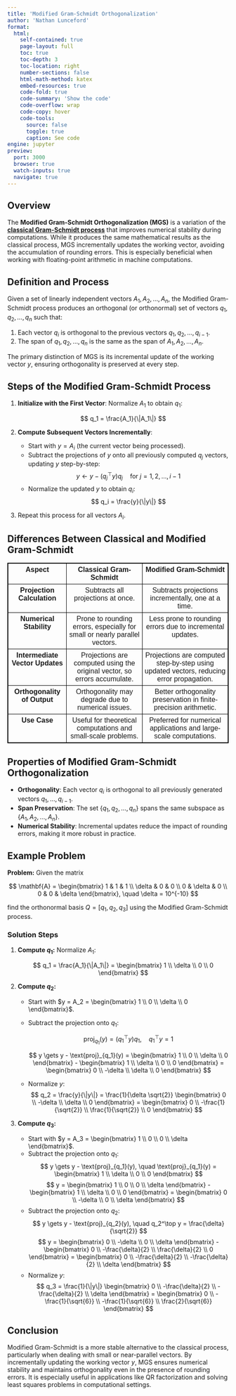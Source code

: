 ```yaml
---
title: 'Modified Gram-Schmidt Orthogonalization'
author: 'Nathan Lunceford'
format:
  html:
    self-contained: true
    page-layout: full
    toc: true
    toc-depth: 3
    toc-location: right
    number-sections: false
    html-math-method: katex
    embed-resources: true
    code-fold: true
    code-summary: 'Show the code'
    code-overflow: wrap
    code-copy: hover
    code-tools:
      source: false
      toggle: true
      caption: See code
engine: jupyter
preview:
  port: 3000
  browser: true
  watch-inputs: true
  navigate: true
---
```


## **Overview**

The **Modified Gram-Schmidt Orthogonalization (MGS)** is a variation of the [**classical Gram-Schmidt process**](./gram-schmidt-orthogonalization.html) that improves numerical stability during computations. While it produces the same mathematical results as the classical process, MGS incrementally updates the working vector, avoiding the accumulation of rounding errors. This is especially beneficial when working with floating-point arithmetic in machine computations.

## **Definition and Process**

Given a set of linearly independent vectors $A_1, A_2, \dots, A_n$, the Modified Gram-Schmidt process produces an orthogonal (or orthonormal) set of vectors $q_1, q_2, \dots, q_n$ such that:

1. Each vector $q_i$ is orthogonal to the previous vectors $q_1, q_2, \dots, q_{i-1}$.
2. The span of $q_1, q_2, \dots, q_n$ is the same as the span of $A_1, A_2, \dots, A_n$.

The primary distinction of MGS is its incremental update of the working vector $y$, ensuring orthogonality is preserved at every step.

## **Steps of the Modified Gram-Schmidt Process**

1. **Initialize with the First Vector**: Normalize $A_1$ to obtain $q_1$:

   $$
   q_1 = \frac{A_1}{\|A_1\|}
   $$

2. **Compute Subsequent Vectors Incrementally**:

   - Start with $y = A_i$ (the current vector being processed).
   - Subtract the projections of $y$ onto all previously computed $q_j$ vectors, updating $y$ step-by-step:
     $$
     y \gets y - (q_j^\top y) q_j \quad \text{for } j = 1, 2, \dots, i-1
     $$
   - Normalize the updated $y$ to obtain $q_i$:
     $$
     q_i = \frac{y}{\|y\|}
     $$

3. Repeat this process for all vectors $A_i$.

## Differences Between Classical and Modified Gram-Schmidt

<style>
    table {
        width: 100%;
        border-collapse: collapse;
        border: 1px solid black; 
    }
    th, td {
        border: 1px solid black; 
        text-align: center;
        vertical-align: top;
        font-family: Arial, sans-serif;
        padding: 5px;
    }
</style>

<table>
    <tr>
        <th>Aspect</th>
        <th>Classical Gram-Schmidt</th>
        <th>Modified Gram-Schmidt</th>
    </tr>
    <tr>
        <td><strong>Projection Calculation</strong></td>
        <td>Subtracts all projections at once.</td>
        <td>Subtracts projections incrementally, one at a time.</td>
    </tr>
    <tr>
        <td><strong>Numerical Stability</strong></td>
        <td>Prone to rounding errors, especially for small or nearly parallel vectors.</td>
        <td>Less prone to rounding errors due to incremental updates.</td>
    </tr>
    <tr>
        <td><strong>Intermediate Vector Updates</strong></td>
        <td>Projections are computed using the original vector, so errors accumulate.</td>
        <td>Projections are computed step-by-step using updated vectors, reducing error propagation.</td>
    </tr>
    <tr>
        <td><strong>Orthogonality of Output</strong></td>
        <td>Orthogonality may degrade due to numerical issues.</td>
        <td>Better orthogonality preservation in finite-precision arithmetic.</td>
    </tr>
    <tr>
        <td><strong>Use Case</strong></td>
        <td>Useful for theoretical computations and small-scale problems.</td>
        <td>Preferred for numerical applications and large-scale computations.</td>
    </tr>
</table>

## **Properties of Modified Gram-Schmidt Orthogonalization**

- **Orthogonality**: Each vector $q_i$ is orthogonal to all previously generated vectors $q_1, \dots, q_{i-1}$.
- **Span Preservation**: The set $\{q_1, q_2, \dots, q_n\}$ spans the same subspace as $\{A_1, A_2, \dots, A_n\}$.
- **Numerical Stability**: Incremental updates reduce the impact of rounding errors, making it more robust in practice.

## **Example Problem**

**Problem:** Given the matrix

$$
\mathbf{A} =
\begin{bmatrix}
1 & 1 & 1 \\
\delta & 0 & 0 \\
0 & \delta & 0 \\
0 & 0 & \delta
\end{bmatrix}, \quad \delta = 10^{-10}
$$

find the orthonormal basis $Q = [q_1, q_2, q_3]$ using the Modified Gram-Schmidt process.

### **Solution Steps**

1. **Compute $q_1$:**
   Normalize $A_1$:

   $$
   q_1 = \frac{A_1}{\|A_1\|} =
   \begin{bmatrix}
   1 \\ \delta \\ 0 \\ 0
   \end{bmatrix}
   $$

2. **Compute $q_2$:**

   - Start with $y = A_2 = \begin{bmatrix} 1 \\ 0 \\ \delta \\ 0 \end{bmatrix}$.
   - Subtract the projection onto $q_1$:

     $$
     \text{proj}_{q_1}(y) = (q_1^\top y) q_1, \quad q_1^\top y = 1
     $$

     $$
     y \gets y - \text{proj}_{q_1}(y) =
     \begin{bmatrix}
     1 \\ 0 \\ \delta \\ 0
     \end{bmatrix}
     -
     \begin{bmatrix}
     1 \\ \delta \\ 0 \\ 0
     \end{bmatrix}
     =
     \begin{bmatrix}
     0 \\ -\delta \\ \delta \\ 0
     \end{bmatrix}
     $$

   - Normalize $y$:
     $$
     q_2 = \frac{y}{\|y\|} = \frac{1}{\delta \sqrt{2}}
     \begin{bmatrix}
     0 \\ -\delta \\ \delta \\ 0
     \end{bmatrix}
     =
     \begin{bmatrix}
     0 \\ -\frac{1}{\sqrt{2}} \\ \frac{1}{\sqrt{2}} \\ 0
     \end{bmatrix}
     $$

3. **Compute $q_3$:**
   - Start with $y = A_3 = \begin{bmatrix} 1 \\ 0 \\ 0 \\ \delta \end{bmatrix}$.
   - Subtract the projection onto $q_1$:
     $$
     y \gets y - \text{proj}_{q_1}(y), \quad \text{proj}_{q_1}(y) =
     \begin{bmatrix}
     1 \\ \delta \\ 0 \\ 0
     \end{bmatrix}
     $$
     $$
     y = \begin{bmatrix} 1 \\ 0 \\ 0 \\ \delta \end{bmatrix} -
     \begin{bmatrix} 1 \\ \delta \\ 0 \\ 0 \end{bmatrix} =
     \begin{bmatrix} 0 \\ -\delta \\ 0 \\ \delta \end{bmatrix}
     $$
   - Subtract the projection onto $q_2$:
     $$
     y \gets y - \text{proj}_{q_2}(y), \quad q_2^\top y = \frac{\delta}{\sqrt{2}}
     $$
     $$
     y = \begin{bmatrix} 0 \\ -\delta \\ 0 \\ \delta \end{bmatrix} -
     \begin{bmatrix} 0 \\ -\frac{\delta}{2} \\ \frac{\delta}{2} \\ 0 \end{bmatrix} =
     \begin{bmatrix} 0 \\ -\frac{\delta}{2} \\ -\frac{\delta}{2} \\ \delta \end{bmatrix}
     $$
   - Normalize $y$:
     $$
     q_3 = \frac{1}{\|y\|} \begin{bmatrix} 0 \\ -\frac{\delta}{2} \\ -\frac{\delta}{2} \\ \delta \end{bmatrix} =
     \begin{bmatrix}
     0 \\ -\frac{1}{\sqrt{6}} \\ -\frac{1}{\sqrt{6}} \\ \frac{2}{\sqrt{6}}
     \end{bmatrix}
     $$

## **Conclusion**

Modified Gram-Schmidt is a more stable alternative to the classical process, particularly when dealing with small or near-parallel vectors. By incrementally updating the working vector $y$, MGS ensures numerical stability and maintains orthogonality even in the presence of rounding errors. It is especially useful in applications like QR factorization and solving least squares problems in computational settings.
